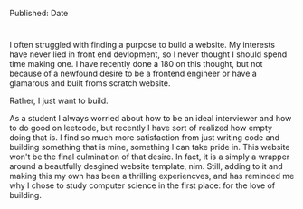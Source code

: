 <p className="text-sm text-zinc-500 dark:text-zinc-400">Published: Date</p>
<Cover
  src="https://www.app.com/gcdn/presto/2022/01/05/USAT/530db3a4-ab50-4051-b68b-672cb4f5eba8-Severance_101_02124F.jpg?crop=5999,3375,x0,y0&width=3200&height=1801&format=pjpg&auto=webp"
  alt="Mark Scout typing in the show Severance - sourced from app.com"
  caption="mysterious and important work"
/>

# 

I often struggled with finding a purpose to build a website. My interests have never lied in front end devlopment, so I never thought I should spend time making one. I have recently done a 180 on this thought, but not because of a newfound desire to be a frontend engineer or have a glamarous and built froms scratch website.

Rather, I just want to build.

As a student I always worried about how to be an ideal interviewer and how to do good on leetcode, but recently I have sort of realized how empty doing that is. I find so much more satisfaction from just writing code and building something that is mine, something I can take pride in. This website won't be the final culmination of that desire. In fact, it is a simply a wrapper around a beautfully desgined website template, nim. Still, adding to it and making this my own has been a thrilling experiencves, and has reminded me why I chose to study computer science in the first place: for the love of building.